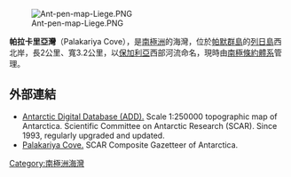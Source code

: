 [[Image:Ant-pen-map-Liege.PNG|thumb]]

'''帕拉卡里亞灣'''（Palakariya Cove），是[[南極洲|南極洲]]的海灣，位於[[帕默群島|帕默群島]]的[[列日島|列日島]]西北岸，長2公里、寬3.2公里，以[[保加利亞|保加利亞]]西部河流命名，現時由[[南極條約體系|南極條約體系]]管理。

{{coord|64|00|05|S|61|58|10|W|display=title}}

==外部連結==
* [http://www.add.scar.org Antarctic Digital Database (ADD).] {{Wayback|url=http://www.add.scar.org/ |date=20170305000653 }} Scale 1:250000 topographic map of Antarctica. Scientific Committee on Antarctic Research (SCAR). Since 1993, regularly upgraded and updated.
* [http://data.aad.gov.au/aadc/gaz/scar/display_name.cfm?gaz_id=136900 Palakariya Cove.] {{Wayback|url=http://data.aad.gov.au/aadc/gaz/scar/display_name.cfm?gaz_id=136900 |date=20120406132358 }} SCAR Composite Gazetteer of Antarctica.

{{Antarctica-geo-stub}}
[[Category:南極洲海灣|Category:南極洲海灣]]
